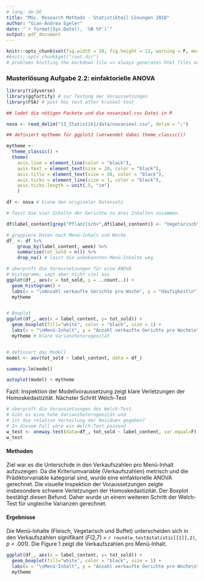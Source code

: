 ```yaml
---
# lang: de-DE
title: "MSc. Research Methods - Statistikteil Lösungen 2018"
author: "Gian-Andrea Egeler"
date: "`r format(Sys.Date(), '%B %Y')`"
output: pdf_document
---
```



```r
knitr::opts_chunk$set(fig.width = 20, fig.height = 12, warning = F, message = F, fig.pos = 'H')
#knitr::opts_chunk$get("root.dir")
# problems knitting the markdown file => always generates html files and not pdf's
```

### Musterlösung Aufgabe 2.2: einfaktorielle ANOVA

```r

library(tidyverse)
library(ggfortify) # zur Testung der Voraussetzungen
library(FSA) # post hoc test after kruskal-test

## ladet die nötigen Packete und die novanimal.csv Datei in R

nova <- read_delim("13_Statistik1/data/novanimal.csv", delim = ";")

## definiert mytheme für ggplot2 (verwendet dabei theme_classic())

mytheme <- 
  theme_classic() + 
  theme(
    axis.line = element_line(color = "black"), 
    axis.text = element_text(size = 20, color = "black"), 
    axis.title = element_text(size = 20, color = "black"), 
    axis.ticks = element_line(size = 1, color = "black"), 
    axis.ticks.length = unit(.5, "cm")
    )


```



```r

df <- nova # klone den originaler Datensatz

# fasst die vier Inhalte der Gerichte zu drei Inhalten zusammen.

df$label_content[grep("Pflanzlich+",df$label_content)] <- "Vegetarisch" 

# gruppiere Daten nach Menü-Inhalt und Woche
df_ <- df %>%
    group_by(label_content, week) %>% 
    summarise(tot_sold = n()) %>%
    drop_na() # lasst die unbekannten Menü-Inhalte weg

# überprüft die Voraussetzungen für eine ANOVA
# Histogramm, sagt aber nicht viel aus
ggplot(df_, aes(x = tot_sold, y = ..count..)) + 
  geom_histogram() + 
  labs(x = "\nAnzahl verkaufte Gerichte pro Woche", y = "Häufigkeit\n") +
  mytheme 


# Boxplot
ggplot(df_, aes(x = label_content, y= tot_sold)) +
  geom_boxplot(fill="white", color = "black", size = 1) +
  labs(x = "\nMenü-Inhalt", y = "Anzahl verkaufte Gerichte pro Woche\n") +
  mytheme # klare Varianzheterogenität


# definiert das Modell
model <- aov(tot_sold ~ label_content, data = df_)

summary.lm(model)

autoplot(model) + mytheme 

```

Fazit: Inspektion der Modellvoraussetzung zeigt klare Verletzungen der Homoskedastizität. Nächster Schritt Welch-Test

```r

# überprüft die Voraussetzungen des Welch-Test.
# Gibt es eine hohe Varianzheterogenität und 
# ist die relative Verteilung der Residuen gegeben? 
# In diesem Fall wäre ein Welch-Test passend
w_test <- oneway.test(data=df_, tot_sold ~ label_content, var.equal=F)
w_test
```
#### Methoden

Ziel war es die Unterschide in den Verkaufszahlen pro Menü-Inhalt aufzuzeigen. Da die Kriteriumvariable (Verkaufszahlen) metrisch und die Prädiktorvariable kategorial sind, wurde eine einfaktorielle ANOVA gerechnet. Die visuelle Inspektion der Voraussetzungen zeigte insbesondere schwere Verletzungen der Homoskedastizität. Der Boxplot bestätigt diesen Befund. Daher wurde un einem weiteren Schritt der Welch-Test für ungleiche Varianzen gerechnet.  

#### Ergebnisse

Die Menü-Inhalte (Fleisch, Vegetarisch und Buffet) unterscheiden sich in den Verkaufszahlen signifikant (*F*(2,7) = `r round(w_test$statistic[[1]],2)`, *p* < .001). Die Figure 1 zeigt die Verkaufszahlen pro Menü-Inhalt.

```r

ggplot(df_, aes(x = label_content, y= tot_sold)) +
  geom_boxplot(fill="white", color = "black", size = 1) + 
  labs(x = "\nMenü-Inhalt", y = "Anzahl verkaufte Gerichte pro Woche\n") + 
  mytheme 

```


